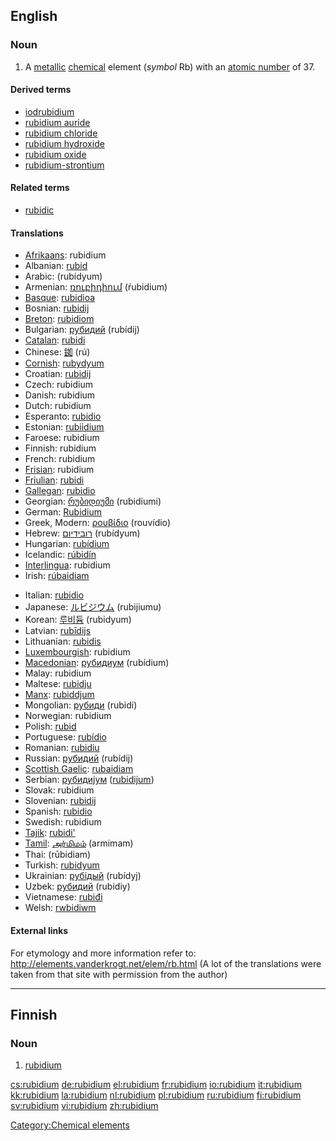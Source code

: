 {{see|Rubidium}}
==English==
{{elements|Rb|krypton|Kr|strontium|Sr}}

===Noun===
{{en-noun|-}}
{{wikipedia}}

# {{element}} A [[metallic]] [[chemical]] element (''symbol'' Rb) with an [[atomic number]] of 37.

====Derived terms====
* [[iodrubidium]]<!--is this correct, or should it be "iodorubidium"?-->
* [[rubidium auride]]
* [[rubidium chloride]]
* [[rubidium hydroxide]]
* [[rubidium oxide]]
* [[rubidium-strontium]]

====Related terms====
* [[rubidic]]

====Translations====
{{trans-top|element with atomic number 37}}
* [[Afrikaans]]: rubidium
* Albanian: [[rubid]]
* Arabic: {{Arab|[[روبيديوم]]}} (rubídyum) {{m}}
* Armenian: [[ռուբիդիում]] (ŕubidium)
* [[Basque]]: [[rubidioa]]
* Bosnian: [[rubidij]]
* [[Breton]]: [[rubidiom]]
* Bulgarian: [[рубидий]] (rubídij) {{m}}
* [[Catalan]]: [[rubidi]]
* Chinese: [[銣]] (rú)
* [[Cornish]]: [[rubydyum]]
* Croatian: [[rubidij]]
* Czech: rubidium
* Danish: rubidium
* Dutch: rubidium {{n}}
* Esperanto: [[rubidio]]
* Estonian: [[rubiidium]]
* Faroese: rubidium
* Finnish: rubidium
* French: rubidium {{m}}
* [[Frisian]]: rubidium
* [[Friulian]]: [[rubidi]]
* [[Gallegan]]: [[rubidio]]
* Georgian: [[რუბიდიუმი]] (rubidiumi)
* German: [[Rubidium]] {{n}}
* Greek, Modern: [[ρουβίδιο]] (rouvídio) {{n}}
* Hebrew: [[רובידיום]] (rubídyum)
* Hungarian: [[rubídium]]
* Icelandic: [[rúbidín]]
* [[Interlingua]]: rubidium
* Irish: [[rúbaidiam]]
{{trans-mid}}
* Italian: [[rubidio]] {{m}}
* Japanese: [[ルビジウム]] (rubijiumu)
* Korean: [[루비듐]] (rubidyum)
* Latvian: [[rubīdijs]]
* Lithuanian: [[rubidis]]
* [[Luxembourgish]]: rubidium
* [[Macedonian]]: [[рубидиум]] (rubídium) {{m}}
* Malay: rubidium
* Maltese: [[rubidju]]
* [[Manx]]: [[rubiddjum]]
* Mongolian: [[рубиди]] (rubidi)
* Norwegian: rubidium
* Polish: [[rubid]] {{m}}
* Portuguese: [[rubídio]] {{m}}
* Romanian: [[rubidiu]] {{n}}
* Russian: [[рубидий]] (rubídij) {{m}}
* [[Scottish Gaelic]]: [[rubaidiam]]
* Serbian: [[рубидиjум]] ([[rubidijum]]) {{m}}
* Slovak: rubidium
* Slovenian: [[rubidij]]
* Spanish: [[rubidio]] {{m}}
* Swedish: rubidium
* [[Tajik]]: [[rubidi']]
* [[Tamil]]: [[அர்மிமம்]] (armimam)
* Thai: {{Thai|[[รูบิเดียม]]}} (rūbidiam)
* Turkish: [[rubidyum]]
* Ukrainian: [[рубiдый]] (rubídyj) {{m}}
* Uzbek: [[рубидий]] (rubidiy)
* Vietnamese: [[rubiđi]]
* Welsh: [[rwbidiwm]]
{{trans-bottom}}

====External links====
For etymology and more information refer to:
http://elements.vanderkrogt.net/elem/rb.html
(A lot of the translations were taken from that site with permission from the author)

[[Category:Chemical elements]]

----

==Finnish==
{{wikipedia|lang=fi}}

===Noun===
{{fi-noun}}

# {{element|lang=fi}} [[#English|rubidium]]

[[cs:rubidium]]
[[de:rubidium]]
[[el:rubidium]]
[[fr:rubidium]]
[[io:rubidium]]
[[it:rubidium]]
[[kk:rubidium]]
[[la:rubidium]]
[[nl:rubidium]]
[[pl:rubidium]]
[[ru:rubidium]]
[[fi:rubidium]]
[[sv:rubidium]]
[[vi:rubidium]]
[[zh:rubidium]]